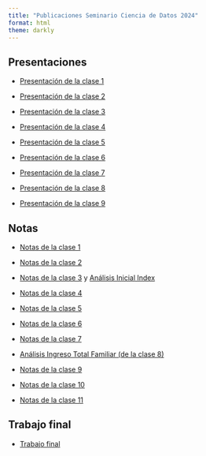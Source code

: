 ```yaml
---
title: "Publicaciones Seminario Ciencia de Datos 2024"
format: html
theme: darkly
---
```


## Presentaciones

-   [Presentación de la clase 1](./presentaciones/1-inicio-y-setup.html)

-   [Presentación de la clase 2](./presentaciones/2-sincronizar-repositorios-primer-codigo-y-analysis.html)

-   [Presentación de la clase 3](./presentaciones/3-centralizacion-y-dispersión.html)

-   [Presentación de la clase 4](./presentaciones/4-metodo-científico.html)

-   [Presentación de la clase 5](./presentaciones/5-chi-cuadrado.html)

-   [Presentación de la clase 6](./presentaciones/6-probabilidad-y-estimacion-de-parametros.html)

-   [Presentación de la clase 7](./presentaciones/7-pruebas-de-independencia.html)

-   [Presentación de la clase 8](./presentaciones/8-pruebas-de-independencia-2.html)

-   [Presentación de la clase 9](./presentaciones/9-modelos-estadisticos.html)

## Notas

-   [Notas de la clase 1](./notas/clase-1-notas.html)

-   [Notas de la clase 2](./notas/clase-2-hacer-histograma.html)

-   [Notas de la clase 3](./notas/notas-clase-3.html) y [Análisis Inicial Index](./notas/tarea-analisis-indec-1.html)

-   [Notas de la clase 4](./notas/clase-4-notas.html)

-   [Notas de la clase 5](./notas/notas-clase-5.html)

-   [Notas de la clase 6](./notas/notas-clase-6.html)

-   [Notas de la clase 7](./notas/notas-clase-7.html)

-   [Análisis Ingreso Total Familiar (de la clase 8)](./notas/analysis-ITF.html)

-   [Notas de la clase 9](./notas/notas-clase-9.html)

-   [Notas de la clase 10](./notas/notas-clase-10.html)

-   [Notas de la clase 11](./notas/notas-clase-11.html)

## Trabajo final

- [Trabajo final](trabajo-final/index.html)
